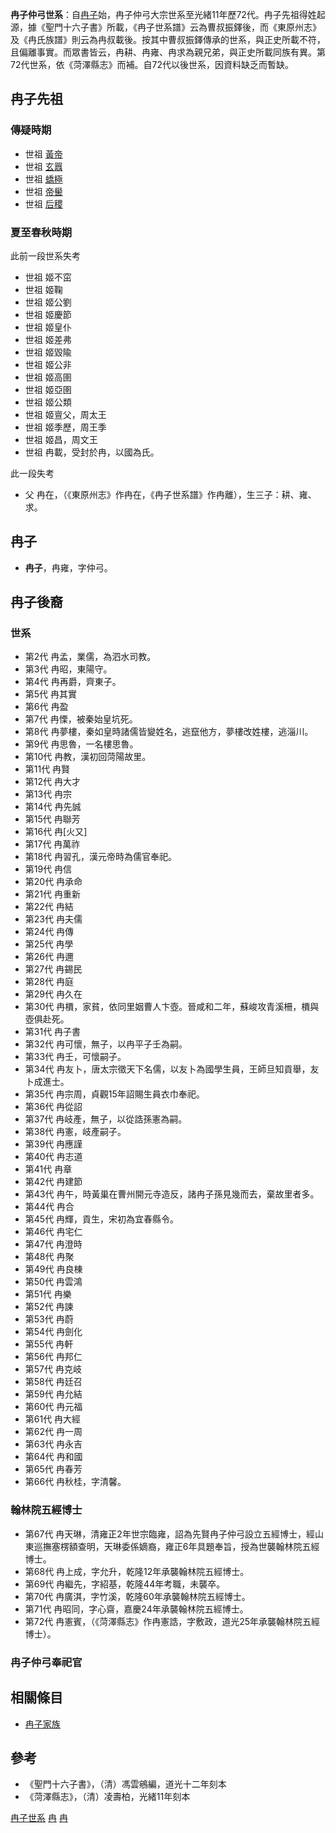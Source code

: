 '''冉子仲弓世系'''：自[[冉雍|冉子]]始，冉子仲弓大宗世系至光緒11年歷72代。冉子先祖得姓起源，據《聖門十六子書》所載，《冉子世系譜》云為曹叔振鐸後，而《東原州志》及《冉氏族譜》則云為冉叔載後。按其中曹叔振鐸傳承的世系，與正史所載不符，且偏離事實。而眾書皆云，冉耕、冉雍、冉求為親兄弟，與正史所載同族有異。第72代世系，依《菏澤縣志》而補。自72代以後世系，因資料缺乏而暫缺。



==冉子先祖==
===傳疑時期===
*世祖  [[黃帝|黃帝]]
*世祖  [[玄囂|玄囂]]
*世祖  [[蟜極|蟜極]]
*世祖  [[帝嚳|帝嚳]]
*世祖  [[后稷|后稷]]

===夏至春秋時期===
此前一段世系失考

*世祖  姬不窋
*世祖  姬鞠
*世祖  姬公劉
*世祖  姬慶節
*世祖  姬皇仆
*世祖  姬差弗
*世祖  姬毀隃
*世祖  姬公非
*世祖  姬高圉
*世祖  姬亞圉
*世祖  姬公類
*世祖  姬亶父，周太王
*世祖  姬季歷，周王季
*世祖  姬昌，周文王
*世祖  冉載，受封於冉，以國為氏。

此一段失考

*父  冉在，（《東原州志》作冉在，《冉子世系譜》作冉離），生三子：耕、雍、求。

==冉子==
*'''冉子'''，冉雍，字仲弓。


==冉子後裔==
===世系===
*第2代  冉孟，業儒，為泗水司教。
*第3代  冉昭，東陽守。
*第4代  冉再爵，齊東子。
*第5代  冉其實
*第6代  冉盈
*第7代  冉慄，被秦始皇坑死。
*第8代  冉夢樓，秦如皇時諸儒皆變姓名，逃竄他方，夢樓改姓樓，逃淄川。
*第9代  冉思魯，一名樓思魯。
*第10代  冉教，漢初回菏陽故里。
*第11代  冉賢
*第12代  冉大才
*第13代  冉宗
*第14代  冉先誠
*第15代  冉聯芳
*第16代  冉[火又]
*第17代  冉萬祚
*第18代  冉習孔，漢元帝時為儒官奉祀。
*第19代  冉信
*第20代  冉承命
*第21代  冉重新
*第22代  冉結
*第23代  冉夫儒
*第24代  冉傳
*第25代  冉學
*第26代  冉邇
*第27代  冉錫民
*第28代  冉庭
*第29代  冉久在
*第30代  冉檟，家貧，依同里姻曹人卞壺。晉咸和二年，蘇峻攻青溪柵，檟與壺俱赴死。
*第31代  冉子書
*第32代  冉可懷，無子，以冉平子壬為嗣。
*第33代  冉壬，可懷嗣子。
*第34代  冉友卜，唐太宗徵天下名儒，以友卜為國學生員，王師旦知貢舉，友卜成進士。
*第35代  冉宗周，貞觀15年詔賜生員衣巾奉祀。
*第36代  冉從詔
*第37代  冉岐產，無子，以從誥孫憲為嗣。
*第38代  冉憲，岐產嗣子。
*第39代  冉應謹
*第40代  冉志道
*第41代  冉章
*第42代  冉建節
*第43代  冉午，時黃巢在曹州開元寺造反，諸冉子孫見幾而去，棄故里者多。
*第44代  冉合
*第45代  冉輝，貢生，宋初為宜春縣令。
*第46代  冉宅仁
*第47代  冉澄時
*第48代  冉聚
*第49代  冉良棟
*第50代  冉雲鴻
*第51代  冉樂
*第52代  冉諫
*第53代  冉蔚
*第54代  冉劍化
*第55代  冉軒
*第56代  冉邦仁
*第57代  冉克岐
*第58代  冉廷召
*第59代  冉允結
*第60代  冉元福
*第61代  冉大經
*第62代  冉一周
*第63代  冉永吉
*第64代  冉和國
*第65代  冉春芳
*第66代  冉秋桂，字清馨。

===翰林院五經博士===
*第67代  冉天琳，清雍正2年世宗臨雍，詔為先賢冉子仲弓設立五經博士，經山東巡撫塞楞額查明，天琳委係嫡裔，雍正6年具題奉旨，授為世襲翰林院五經博士。
*第68代  冉上成，字允升，乾隆12年承襲翰林院五經博士。
*第69代  冉繼先，字紹基，乾隆44年考職，未襲卒。
*第70代  冉廣淇，字竹溪，乾隆60年承襲翰林院五經博士。
*第71代  冉昭同，字心齋，嘉慶24年承襲翰林院五經博士。
*第72代  冉憲賓，（《菏澤縣志》作冉憲誥，字敷政，道光25年承襲翰林院五經博士）。

===冉子仲弓奉祀官===



==相關條目==
*[[冉子家族|冉子家族]]



==參考==
*《聖門十六子書》，（清）馮雲鵷編，道光十二年刻本
*《菏澤縣志》，（清）凌壽柏，光緒11年刻本



[[Category:冉子世系|]]
[[Category:中國家族|冉]]
[[Category:冉子後裔|冉]]